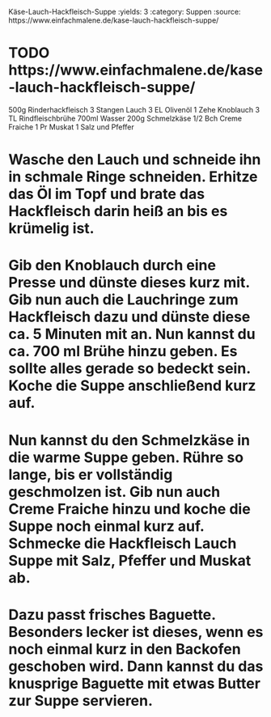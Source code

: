 Käse-Lauch-Hackfleisch-Suppe
:yields: 3
:category: Suppen
:source: https://www.einfachmalene.de/kase-lauch-hackfleisch-suppe/

# TODO https://www.einfachmalene.de/kase-lauch-hackfleisch-suppe/

500g Rinderhackfleisch
3 Stangen Lauch
3 EL Olivenöl
1 Zehe Knoblauch
3 TL Rindfleischbrühe
700ml Wasser
200g Schmelzkäse
1/2 Bch Creme Fraiche
1 Pr Muskat
1 Salz und Pfeffer

# Wasche den Lauch und schneide ihn in schmale Ringe schneiden. Erhitze das Öl im Topf und brate das Hackfleisch darin heiß an bis es krümelig ist.
# Gib den Knoblauch durch eine Presse und dünste dieses kurz mit. Gib nun auch die Lauchringe zum Hackfleisch dazu und dünste diese ca. 5 Minuten mit an. Nun kannst du ca. 700 ml Brühe hinzu geben. Es sollte alles gerade so bedeckt sein. Koche die Suppe anschließend kurz auf.
# Nun kannst du den Schmelzkäse in die warme Suppe geben. Rühre so lange, bis er vollständig geschmolzen ist. Gib nun auch Creme Fraiche hinzu und koche die Suppe noch einmal kurz auf. Schmecke die Hackfleisch Lauch Suppe mit Salz, Pfeffer und Muskat ab.
# Dazu passt frisches Baguette. Besonders lecker ist dieses, wenn es noch einmal kurz in den Backofen geschoben wird. Dann kannst du das knusprige Baguette mit etwas Butter zur Suppe servieren.
